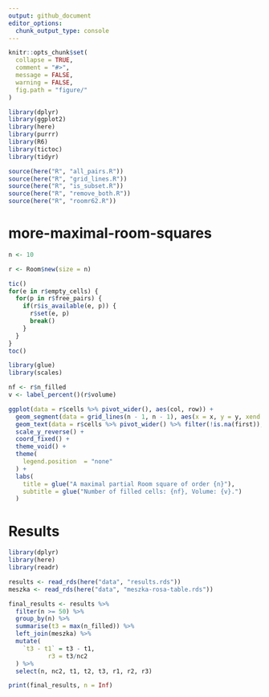 ```yaml
---
output: github_document
editor_options: 
  chunk_output_type: console
---
```


<!-- README.md is generated from README.Rmd. Please edit that file -->

```r
knitr::opts_chunk$set(
  collapse = TRUE,
  comment = "#>",
  message = FALSE,
  warning = FALSE,
  fig.path = "figure/"
)

library(dplyr)
library(ggplot2)
library(here)
library(purrr)
library(R6)
library(tictoc)
library(tidyr)

source(here("R", "all_pairs.R"))
source(here("R", "grid_lines.R"))
source(here("R", "is_subset.R"))
source(here("R", "remove_both.R"))
source(here("R", "roomr62.R"))
```

# more-maximal-room-squares

<!-- badges: start -->
<!-- badges: end -->

```r
n <- 10

r <- Room$new(size = n)

tic()
for(e in r$empty_cells) {
  for(p in r$free_pairs) {
    if(r$is_available(e, p)) {
      r$set(e, p)
      break()
    }
  }
}
toc()
```

```r
library(glue)
library(scales)

nf <- r$n_filled
v <- label_percent()(r$volume)

ggplot(data = r$cells %>% pivot_wider(), aes(col, row)) +
  geom_segment(data = grid_lines(n - 1, n - 1), aes(x = x, y = y, xend = xend, yend = yend), size = .1) +
  geom_text(data = r$cells %>% pivot_wider() %>% filter(!is.na(first)), aes(label = paste(first, second, sep = ","))) +
  scale_y_reverse() +
  coord_fixed() + 
  theme_void() +
  theme(
    legend.position  = "none"
  ) +
  labs(
    title = glue("A maximal partial Room square of order {n}"),
    subtitle = glue("Number of filled cells: {nf}, Volume: {v}.")
  )
```

# Results

```r
library(dplyr)
library(here)
library(readr)

results <- read_rds(here("data", "results.rds"))
meszka <- read_rds(here("data", "meszka-rosa-table.rds"))

final_results <- results %>%
  filter(n >= 50) %>%
  group_by(n) %>%
  summarise(t3 = max(n_filled)) %>%
  left_join(meszka) %>%
  mutate(
    `t3 - t1` = t3 - t1,
           r3 = t3/nc2
  ) %>%
  select(n, nc2, t1, t2, t3, r1, r2, r3)

print(final_results, n = Inf)
```
